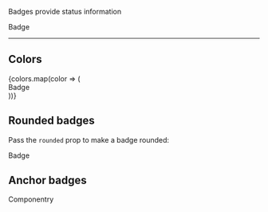 
<Meta title='Components/Badge' component={Badge} />

<DocsTitle title='Badges' />

Badges provide status information

<Badge color='primary'>Badge</Badge>

---

## Colors

<div className='d-flex justify-content-center'>
  {colors.map(color => (
    <div className='px-1' key={color}>
      <Badge color={color}>Badge</Badge>
    </div>
  ))}
</div>

## Rounded badges

Pass the `rounded` prop to make a badge rounded:

<Badge color='primary' rounded>
  Badge
</Badge>

## Anchor badges

<Badge as='a' color='primary' href='http://componentry.design'>
  Componentry
</Badge>
